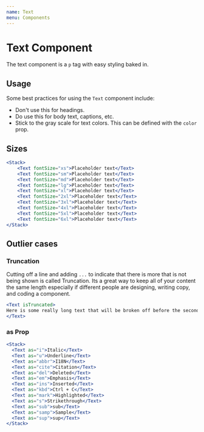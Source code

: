 ```yaml
---
name: Text
menu: Components
---
```


# Text Component

The text component is a `p` tag with easy styling baked in. 

## Usage
Some best practices for using the `Text` component include:
- Don't use this for headings.
- Do use this for body text, captions, etc.
- Stick to the gray scale for text colors. This can be defined with the `color` prop.

## Sizes

```jsx
<Stack>
    <Text fontSize="xs">Placeholder text</Text>
    <Text fontSize="sm">Placeholder text</Text>
    <Text fontSize="md">Placeholder text</Text>
    <Text fontSize="lg">Placeholder text</Text>
    <Text fontSize="xl">Placeholder text</Text>
    <Text fontSize="2xl">Placeholder text</Text>
    <Text fontSize="3xl">Placeholder text</Text>
    <Text fontSize="4xl">Placeholder text</Text>
    <Text fontSize="5xl">Placeholder text</Text>
    <Text fontSize="6xl">Placeholder text</Text>
</Stack>
```

## Outlier cases

### Truncation
Cutting off a line and adding `...` to indicate that there is more that is not being shown is called Truncation. Its a great way to keep all of your content the same length especially if different people are designing, writing copy, and coding a component.

```jsx
<Text isTruncated>
Here is some really long text that will be broken off before the second line starts.
</Text>
```

### as Prop

```jsx
<Stack>
  <Text as="i">Italic</Text>
  <Text as="u">Underline</Text>
  <Text as="abbr">I18N</Text>
  <Text as="cite">Citation</Text>
  <Text as="del">Deleted</Text>
  <Text as="em">Emphasis</Text>
  <Text as="ins">Inserted</Text>
  <Text as="kbd">Ctrl + C</Text>
  <Text as="mark">Highlighted</Text>
  <Text as="s">Strikethrough</Text>
  <Text as="sub">sub</Text>
  <Text as="samp">Sample</Text>
  <Text as="sup">sup</Text>
</Stack>
```
